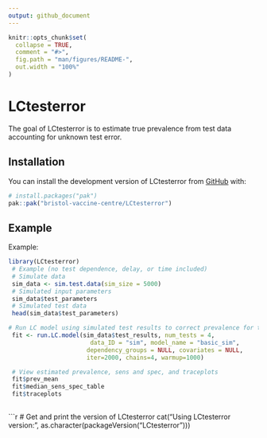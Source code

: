```yaml
---
output: github_document
---
```


<!-- README.md is generated from README.Rmd. Please edit that file -->

```r
knitr::opts_chunk$set(
  collapse = TRUE,
  comment = "#>",
  fig.path = "man/figures/README-",
  out.width = "100%"
)
```

# LCtesterror

<!-- badges: start -->

<!-- badges: end -->

The goal of LCtesterror is to estimate true prevalence from test data accounting for unknown test error.

## Installation

You can install the development version of LCtesterror from [GitHub](https://github.com/) with:

``` r
# install.packages("pak")
pak::pak("bristol-vaccine-centre/LCtesterror")
```
<!-- Need to render `README.Rmd` regularly, to keep `README.md` up-to-date. `devtools::build_readme()` is handy for this. 
If adding plots need to commit and push resulting figure files, so they display on GitHub and CRAN.
-->

## Example

Example:

```r
library(LCtesterror)
 # Example (no test dependence, delay, or time included)
 # Simulate data
 sim_data <- sim.test.data(sim_size = 5000)
 # Simulated input parameters
 sim_data$test_parameters
 # Simulated test data
 head(sim_data$test_parameters)

# Run LC model using simulated test results to correct prevalence for test error
 fit <- run.LC.model(sim_data$test_results, num_tests = 4,
                       data_ID = "sim", model_name = "basic_sim",
                      dependency_groups = NULL, covariates = NULL,
                      iter=2000, chains=4, warmup=1000)

 # View estimated prevalence, sens and spec, and traceplots
 fit$prev_mean
 fit$median_sens_spec_table
 fit$traceplots
 
```


```r
# Get and print the version of LCtesterror
cat("Using LCtesterror version:", as.character(packageVersion("LCtesterror")))

